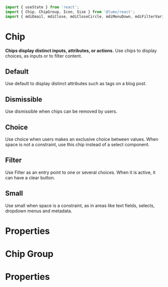 ```javascript import
import { useState } from 'react';
import { Chip, ChipGroup, Icon, Size } from '@lumx/react';
import { mdiEmail, mdiClose, mdiCloseCircle, mdiMenuDown, mdiFilterVariant } from '@lumx/icons';
```

# Chip

**Chips display distinct inputs, attributes, or actions.**
Use chips to display choices, as inputs or to filter content.

## Default

Use default to display distinct attributes such as tags on a blog post.

<DemoBlock demo="default" engine={props.engine} withThemeSwitcher />

## Dismissible

Use dismissible when chips can be removed by users.

<DemoBlock demo="dismissible" engine={props.engine} withThemeSwitcher />

## Choice

Use choice when users makes an exclusive choice between values. When space is not a constraint, use this chip instead of a select component.

<DemoBlock demo="choice" engine={props.engine} withThemeSwitcher />

## Filter

Use Filter as an entry point to one or several choices. When it is active, it can have a clear button.

<DemoBlock demo="filter" engine={props.engine} withThemeSwitcher />

## Small

Use small when space is a constraint, as in areas like text fields, selects, dropdown menus and metadata.

<DemoBlock demo="small" engine={props.engine} withThemeSwitcher />

# Properties

<PropTable component="Chip" />


# Chip Group

<DemoBlock demo="group" engine={props.engine} withThemeSwitcher />

# Properties

<PropTable component="ChipGroup" />

<PropTable component="Chip" />
